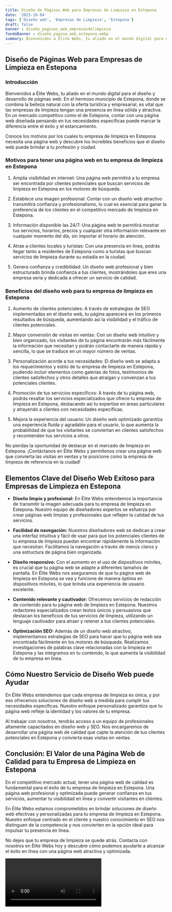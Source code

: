 ```yaml
---
title: Diseño de Páginas Web para Empresas de Limpieza en Estepona
date: '2023-10-04'
tags: ['Diseño web', 'Empresas de Limpieza', 'Estepona']
draft: false
banner : diseño_paginas_web_empresasdelimpieza
fondoBanner : diseño_pagina_web_estepona.webp
summary: Bienvenidos a Élite Webs, tu aliado en el mundo digital para el diseño y desarrollo de páginas web. En el hermoso municipio de Estepona, donde se combina la belleza natural con la oferta turística y empresarial, es vital que las empresas de limpieza tengan una presencia en línea sólida y atractiva. En un mercado competitivo como el de Estepona, contar con una página web diseñada pensando en tus necesidades específicas puede marcar la diferencia entre el éxito y el estancamiento.
---
```


## Diseño de Páginas Web para Empresas de Limpieza en Estepona

### Introducción

Bienvenidos a Élite Webs, tu aliado en el mundo digital para el diseño y desarrollo de páginas web. En el hermoso municipio de Estepona, donde se combina la belleza natural con la oferta turística y empresarial, es vital que las empresas de limpieza tengan una presencia en línea sólida y atractiva. En un mercado competitivo como el de Estepona, contar con una página web diseñada pensando en tus necesidades específicas puede marcar la diferencia entre el éxito y el estancamiento.

Conoce los motivos por los cuales tu empresa de limpieza en Estepona necesita una página web y descubre los increíbles beneficios que el diseño web puede brindar a tu profesión y ciudad.

### Motivos para tener una página web en tu empresa de limpieza en Estepona

1. Amplia visibilidad en internet: Una página web permitirá a tu empresa ser encontrada por clientes potenciales que buscan servicios de limpieza en Estepona en los motores de búsqueda.

2. Establece una imagen profesional: Contar con un diseño web atractivo transmitirá confianza y profesionalismo, lo cual es esencial para ganar la preferencia de los clientes en el competitivo mercado de limpieza en Estepona.

3. Información disponible las 24/7: Una página web te permitirá mostrar tus servicios, horarios, precios y cualquier otra información relevante en cualquier momento del día, sin importar el horario de atención.

4. Atrae a clientes locales y turistas: Con una presencia en línea, podrás llegar tanto a residentes de Estepona como a turistas que buscan servicios de limpieza durante su estadía en la ciudad.

5. Genera confianza y credibilidad: Un diseño web profesional y bien estructurado brinda confianza a tus clientes, mostrándoles que eres una empresa seria y dedicada a ofrecer un servicio de calidad.

### Beneficios del diseño web para tu empresa de limpieza en Estepona

1. Aumento de clientes potenciales: A través de estrategias de SEO implementadas en el diseño web, tu página aparecerá en los primeros resultados de búsqueda, aumentando así la visibilidad y el tráfico de clientes potenciales.

2. Mayor conversión de visitas en ventas: Con un diseño web intuitivo y bien organizado, los visitantes de tu página encontrarán más fácilmente la información que necesitan y podrán contactarte de manera rápida y sencilla, lo que se traduce en un mayor número de ventas.

3. Personalización acorde a tus necesidades: El diseño web se adapta a los requerimientos y estilo de tu empresa de limpieza en Estepona, pudiendo incluir elementos como galerías de fotos, testimonios de clientes satisfechos y otros detalles que atraigan y convenzan a tus potenciales clientes.

4. Promoción de tus servicios específicos: A través de tu página web, podrás resaltar los servicios especializados que ofrece tu empresa de limpieza en Estepona, destacando así tu expertise en áreas particulares y atrayendo a clientes con necesidades específicas.

5. Mejora la experiencia del usuario: Un diseño web optimizado garantiza una experiencia fluida y agradable para el usuario, lo que aumenta la probabilidad de que los visitantes se conviertan en clientes satisfechos y recomienden tus servicios a otros.

No pierdas la oportunidad de destacar en el mercado de limpieza en Estepona. ¡Contáctanos en Élite Webs y permítenos crear una página web que convierta las visitas en ventas y te posicione como la empresa de limpieza de referencia en la ciudad!

<GifSeo />

<Cta />

## Elementos Clave del Diseño Web Exitoso para Empresas de Limpieza en Estepona

- **Diseño limpio y profesional:** En Élite Webs entendemos la importancia de transmitir la imagen adecuada para tu empresa de limpieza en Estepona. Nuestro equipo de diseñadores expertos se esfuerza por crear páginas web limpias y profesionales que reflejen la calidad de tus servicios.

- **Facilidad de navegación:** Nuestros diseñadores web se dedican a crear una interfaz intuitiva y fácil de usar para que los potenciales clientes de tu empresa de limpieza puedan encontrar rápidamente la información que necesitan. Facilitamos la navegación a través de menús claros y una estructura de página bien organizada.

- **Diseño responsivo:** Con el aumento en el uso de dispositivos móviles, es crucial que tu página web se adapte a diferentes tamaños de pantalla. En Élite Webs nos aseguramos de que tu página web de limpieza en Estepona se vea y funcione de manera óptima en dispositivos móviles, lo que brinda una experiencia de usuario excelente.

- **Contenido relevante y cautivador:** Ofrecemos servicios de redacción de contenido para tu página web de limpieza en Estepona. Nuestros redactores especializados crean textos únicos y persuasivos que destacan los beneficios de tus servicios de limpieza, utilizando un lenguaje cautivador para atraer y retener a tus clientes potenciales.

- **Optimización SEO:** Además de un diseño web atractivo, implementamos estrategias de SEO para hacer que tu página web sea encontrada fácilmente en los motores de búsqueda. Realizamos investigaciones de palabras clave relacionadas con la limpieza en Estepona y las integramos en tu contenido, lo que aumenta la visibilidad de tu empresa en línea.

## Cómo Nuestro Servicio de Diseño Web puede Ayudar

En Élite Webs entendemos que cada empresa de limpieza es única, y por eso ofrecemos soluciones de diseño web a medida para cumplir tus necesidades específicas. Nuestro enfoque personalizado garantiza que tu página web refleje la identidad y los valores de tu empresa.

Al trabajar con nosotros, tendrás acceso a un equipo de profesionales altamente capacitados en diseño web y SEO. Nos encargaremos de desarrollar una página web de calidad que capte la atención de tus clientes potenciales en Estepona y convierta esas visitas en ventas.

## Conclusión: El Valor de una Página Web de Calidad para tu Empresa de Limpieza en Estepona

En el competitivo mercado actual, tener una página web de calidad es fundamental para el éxito de tu empresa de limpieza en Estepona. Una página web profesional y optimizada puede generar confianza en tus servicios, aumentar tu visibilidad en línea y convertir visitantes en clientes.

En Élite Webs estamos comprometidos en brindar soluciones de diseño web efectivas y personalizadas para tu empresa de limpieza en Estepona. Nuestro enfoque centrado en el cliente y nuestro conocimiento en SEO nos distinguen de la competencia y nos convierten en la opción ideal para impulsar tu presencia en línea.

No dejes que tu empresa de limpieza se quede atrás. Contacta con nosotros en Élite Webs hoy y descubre cómo podemos ayudarte a alcanzar el éxito en línea con una página web atractiva y optimizada.

<Video />

<CtaBot job='Empresas de Limpieza' city='Estepona'/>

<Gmaps query='Estepona+españa+maps' />
